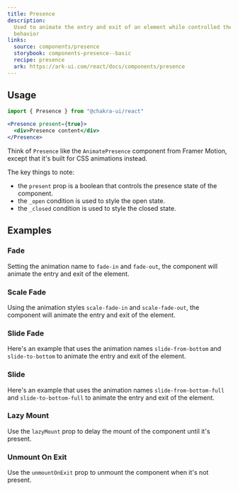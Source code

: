 ```yaml
---
title: Presence
description:
  Used to animate the entry and exit of an element while controlled the render
  behavior
links:
  source: components/presence
  storybook: components-presence--basic
  recipe: presence
  ark: https://ark-ui.com/react/docs/components/presence
---
```


<ExampleTabs name="presence-fade" />

## Usage

```jsx
import { Presence } from "@chakra-ui/react"
```

```jsx
<Presence present={true}>
  <div>Presence content</div>
</Presence>
```

Think of `Presence` like the `AnimatePresence` component from Framer Motion,
except that it's built for CSS animations instead.

The key things to note:

- the `present` prop is a boolean that controls the presence state of the
  component.
- the `_open` condition is used to style the open state.
- the `_closed` condition is used to style the closed state.

## Examples

### Fade

Setting the animation name to `fade-in` and `fade-out`, the component will
animate the entry and exit of the element.

<ExampleTabs name="presence-fade" />

### Scale Fade

Using the animation styles `scale-fade-in` and `scale-fade-out`, the component
will animate the entry and exit of the element.

<ExampleTabs name="presence-scale-fade" />

### Slide Fade

Here's an example that uses the animation names `slide-from-bottom` and
`slide-to-bottom` to animate the entry and exit of the element.

<ExampleTabs name="presence-slide-fade" />

### Slide

Here's an example that uses the animation names `slide-from-bottom-full` and
`slide-to-bottom-full` to animate the entry and exit of the element.

<ExampleTabs name="presence-slide" />

### Lazy Mount

Use the `lazyMount` prop to delay the mount of the component until it's present.

<ExampleTabs name="presence-lazy-mount" />

### Unmount On Exit

Use the `unmountOnExit` prop to unmount the component when it's not present.

<ExampleTabs name="presence-unmount-on-exit" />
